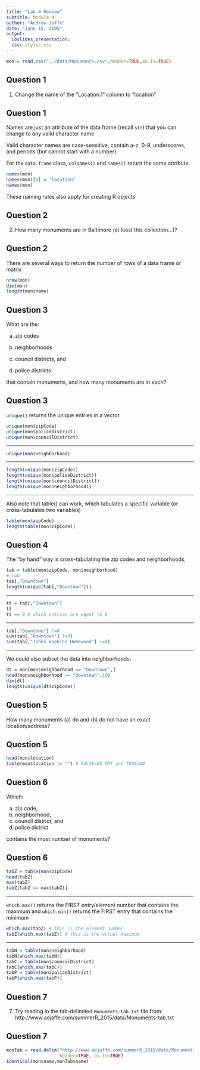 ```yaml
---
title: "Lab 4 Review"
subtitle: Module 4
author: "Andrew Jaffe"
date: "June 15, 2105"
output:
  ioslides_presentation:
  css: styles.css
---
```


```r
mon = read.csv("../data/Monuments.csv",header=TRUE,as.is=TRUE)
```

## Question 1

1. Change the name of the "Location.1" column to "location"

## Question 1 {.smaller}

Names are just an attribute of the data frame (recall `str`) that you can change to any valid character name

Valid character names are case-sensitive, contain a-z, 0-9, underscores, and periods (but cannot start with a number).

For the `data.frame` class, `colnames()` and `names()` return the same attribute.

```r
names(mon)
names(mon)[6] = "location"
names(mon)
```

These naming rules also apply for creating R objects

## Question 2

2. How many monuments are in Baltimore (at least this collection...)?

## Question 2

There are several ways to return the number of rows of a data frame or matrix

```r
nrow(mon)
dim(mon)
length(mon$name)
```

## Question 3

What are the:

(a) zip codes

(b) neighborhoods

(c) council districts, and

(d) police districts 

that contain monuments, and how many monuments are in each?

## Question 3
  
`unique()` returns the unique entries in a vector

```r
unique(mon$zipCode)
unique(mon$policeDistrict)
unique(mon$councilDistrict)
```

---

```r
unique(mon$neighborhood)
```

---
  
```r
length(unique(mon$zipCode))
length(unique(mon$policeDistrict))
length(unique(mon$councilDistrict))
length(unique(mon$neighborhood))
```

---
  
Also note that table() can work, which tabulates a specific variable (or cross-tabulates two variables)
```r
table(mon$zipCode)
length(table(mon$zipCode))
```

## Question 4
  
The "by hand" way is cross-tabulating the zip codes and neighborhoods,
```r
tab = table(mon$zipCode, mon$neighborhood)
# tab
tab[,"Downtown"]
length(unique(tab[,"Downtown"]))
```

---
  
```r
tt = tab[,"Downtown"]
tt
tt == 0 # which entries are equal to 0
```

---
  
```r
tab[,"Downtown"] !=0
sum(tab[,"Downtown"] !=0)
sum(tab[,"Johns Hopkins Homewood"] !=0)
```

---
  
We could also subset the data into neighborhoods:
  
```r
dt = mon[mon$neighborhood == "Downtown",]
head(mon$neighborhood == "Downtown",10)
dim(dt)
length(unique(dt$zipCode))
```

## Question 5

How many monuments (a) do and (b) do not have an exact location/address?

## Question 5

```r
head(mon$location)
table(mon$location != "") # FALSE=DO NOT and TRUE=DO
```

## Question 6

Which: 

(a) zip code, 
(b) neighborhood, 
(c) council district, and 
(d) police district 

contains the most number of monuments?

## Question 6 {.smaller}

```r
tabZ = table(mon$zipCode)
head(tabZ)
max(tabZ)
tabZ[tabZ == max(tabZ)]
```

---
  
`which.max()` returns the FIRST entry/element number that contains the maximum and `which.min()` returns the FIRST entry that contains the minimum
```r
which.max(tabZ) # this is the element number
tabZ[which.max(tabZ)] # this is the actual maximum
```

---
  
```r
tabN = table(mon$neighborhood)
tabN[which.max(tabN)] 
tabC = table(mon$councilDistrict)
tabC[which.max(tabC)] 
tabP = table(mon$policeDistrict)
tabP[which.max(tabP)] 
```

## Question 7

7. Try reading in the tab-delimited `Monuments-tab.txt` file from:
		http://www.aejaffe.com/summerR_2015/data/Monuments-tab.txt
  
## Question 7
  
```r
monTab = read.delim("http://www.aejaffe.com/summerR_2015/data/Monuments-tab.txt",
                    header=TRUE, as.is=TRUE)
identical(mon$name,monTab$name)
```



